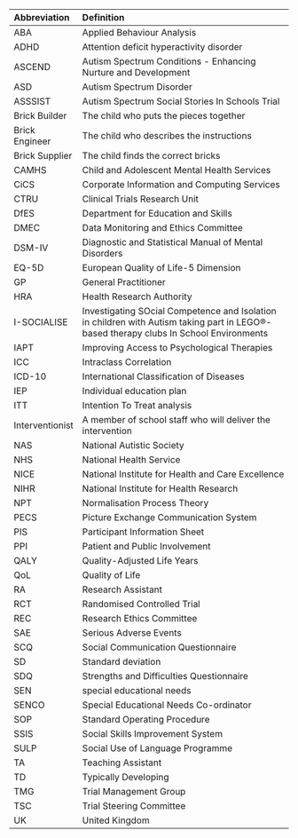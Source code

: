 | Abbreviation		 | Definition                                                     |
|:-------------------|:---------------------------------------------------------------|
|ABA				 | Applied Behaviour Analysis                                     |
|ADHD				 | Attention deficit hyperactivity disorder                       |
|ASCEND				 | Autism Spectrum Conditions - Enhancing Nurture and Development |
|ASD				 | Autism Spectrum Disorder                                       |
|ASSSIST			 | Autism Spectrum Social Stories In Schools Trial                |
|Brick Builder		 | The child who puts the pieces together                         |
|Brick Engineer		 | The child who describes the instructions                       |
|Brick Supplier		 | The child finds the correct bricks                             |
|CAMHS				 | Child and Adolescent Mental Health Services                    |
|CiCS				 | Corporate Information and Computing Services                   |
|CTRU				 | Clinical Trials Research Unit                                  |
|DfES				 | Department for Education and Skills                            |
|DMEC				 | Data Monitoring and Ethics Committee                           |
|DSM-IV				 | Diagnostic and Statistical Manual of Mental Disorders          |
|EQ-5D				 | European Quality of Life-5 Dimension                           |
|GP					 | General Practitioner                                           |
|HRA				 | Health Research Authority                                      |
|I-SOCIALISE		 | Investigating SOcial Competence and Isolation in children with Autism taking part in LEGO®-based therapy clubs In School Environments|
|IAPT				 | Improving Access to Psychological Therapies                    |
|ICC				 | Intraclass Correlation                                         |
|ICD-10				 | International Classification of Diseases                       |
|IEP				 | Individual education plan                                      |
|ITT				 | Intention To Treat analysis                                    |
|Interventionist	 | A member of school staff who will deliver the intervention     |
|NAS				 | National Autistic Society                                      |
|NHS				 | National Health Service                                        |
|NICE				 | National Institute for Health and Care Excellence              |
|NIHR				 | National Institute for Health Research                         |
|NPT				 | Normalisation Process Theory                                   |
|PECS				 | Picture Exchange Communication System                          |
|PIS				 | Participant Information Sheet                                  |
|PPI				 | Patient and Public Involvement                                 |
|QALY				 | Quality-Adjusted Life Years                                    |
|QoL				 | Quality of Life                                                |
|RA					 | Research Assistant                                             |
|RCT				 | Randomised Controlled Trial                                    |
|REC				 | Research Ethics Committee                                      |
|SAE				 | Serious Adverse Events                                         |
|SCQ				 | Social Communication Questionnaire                             |
|SD					 | Standard deviation                                             |
|SDQ				 | Strengths and Difficulties Questionnaire                       |
|SEN				 | special educational needs                                      |
|SENCO				 | Special Educational Needs Co-ordinator                         |
|SOP				 | Standard Operating Procedure                                   |
|SSIS				 | Social Skills Improvement System                               |
|SULP				 | Social Use of Language Programme                               |
|TA					 | Teaching Assistant                                             |
|TD					 | Typically Developing                                           |
|TMG				 | Trial Management Group                                         |
|TSC				 | Trial Steering Committee                                       |
|UK					 | United Kingdom                                                 |
